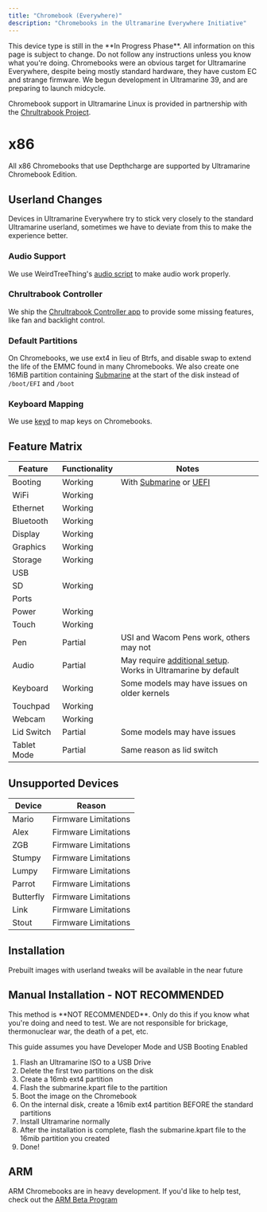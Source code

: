 ```yaml
---
title: "Chromebook (Everywhere)"
description: "Chromebooks in the Ultramarine Everywhere Initiative"
---
```



<Alert type="info">
  This device type is still in the **In Progress Phase**. All information on
  this page is subject to change. Do not follow any instructions unless you know
  what you're doing.
</Alert>
Chromebooks were an obvious target for Ultramarine Everywhere, despite being mostly
standard hardware, they have custom EC and strange firmware. We begun development
in Ultramarine 39, and are preparing to launch midcycle.

Chromebook support in Ultramarine Linux is provided in partnership with the [Chrultrabook Project](https://chrultrabook.com).

# x86

All x86 Chromebooks that use Depthcharge are supported by Ultramarine Chromebook Edition.

## Userland Changes

Devices in Ultramarine Everywhere try to stick very closely to the standard Ultramarine userland, sometimes we have to deviate from this to make the experience better.

### Audio Support

We use WeirdTreeThing's [audio script](https://github.com/WeirdTreeThing/chromebook-linux-audio) to make audio work properly.

### Chrultrabook Controller

We ship the [Chrultrabook Controller app](https://github.com/death7654/Chrultrabook-Tools) to provide some missing features, like fan and backlight control.

### Default Partitions

On Chromebooks, we use ext4 in lieu of Btrfs, and disable swap to extend the life of the EMMC found in many Chromebooks. We also create one 16MiB partition containing [Submarine](https://developer.fyralabs.com/submarine) at the start of the disk instead of `/boot/EFI` and `/boot`

### Keyboard Mapping

We use [keyd](https://github.com/rvaiya/keyd) to map keys on Chromebooks.

## Feature Matrix

| Feature     | Functionality | Notes                                                                                                                     |
| ----------- | ------------- | ------------------------------------------------------------------------------------------------------------------------- |
| Booting     | Working       | With [Submarine](https://developer.fyralabs.com/submarine) or [UEFI](https://docs.chrultrabook.com/docs/firmware/)        |
| WiFi        | Working       |                                                                                                                           |
| Ethernet    | Working       |                                                                                                                           |
| Bluetooth   | Working       |                                                                                                                           |
| Display     | Working       |                                                                                                                           |
| Graphics    | Working       |                                                                                                                           |
| Storage     | Working       |                                                                                                                           |
| USB         |               |                                                                                                                           |
| SD          | Working       |                                                                                                                           |
| Ports       |               |                                                                                                                           |
| Power       | Working       |                                                                                                                           |
| Touch       | Working       |                                                                                                                           |
| Pen         | Partial       | USI and Wacom Pens work, others may not                                                                                   |
| Audio       | Partial       | May require [additional setup](https://github.com/WeirdTreeThing/chromebook-linux-audio). Works in Ultramarine by default |
| Keyboard    | Working       | Some models may have issues on older kernels                                                                              |
| Touchpad    | Working       |                                                                                                                           |
| Webcam      | Working       |                                                                                                                           |
| Lid Switch  | Partial       | Some models may have issues                                                                                               |
| Tablet Mode | Partial       | Same reason as lid switch                                                                                                 |

## Unsupported Devices

| Device    | Reason               |
| --------- | -------------------- |
| Mario     | Firmware Limitations |
| Alex      | Firmware Limitations |
| ZGB       | Firmware Limitations |
| Stumpy    | Firmware Limitations |
| Lumpy     | Firmware Limitations |
| Parrot    | Firmware Limitations |
| Butterfly | Firmware Limitations |
| Link      | Firmware Limitations |
| Stout     | Firmware Limitations |

## Installation

Prebuilt images with userland tweaks will be available in the near future

## Manual Installation - NOT RECOMMENDED

<Alert type="warning">
  This method is **NOT RECOMMENDED**. Only do this if you know what you're doing
  and need to test. We are not responsible for brickage, thermonuclear war, the
  death of a pet, etc.
</Alert>

This guide assumes you have Developer Mode and USB Booting Enabled

1. Flash an Ultramarine ISO to a USB Drive
2. Delete the first two partitions on the disk
3. Create a 16mb ext4 partition
4. Flash the submarine.kpart file to the partition
5. Boot the image on the Chromebook
6. On the internal disk, create a 16mib ext4 partition BEFORE the standard partitions
7. Install Ultramarine normally
8. After the installation is complete, flash the submarine.kpart file to the 16mib partition you created
9. Done!

## ARM

ARM Chromebooks are in heavy development. If you'd like to help test, check out the [ARM Beta Program](/en/chromebook/armbeta)
